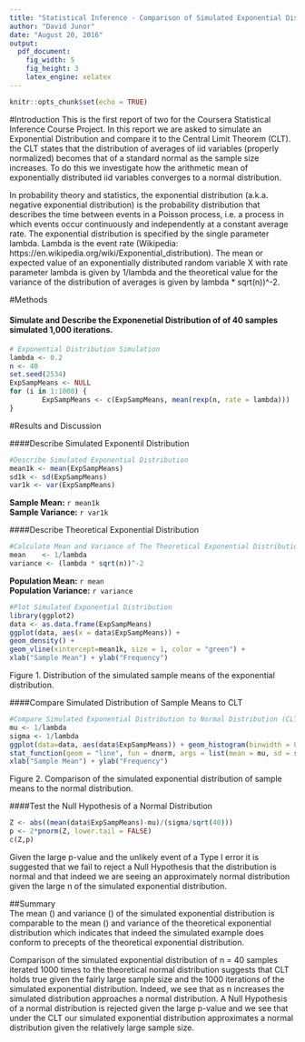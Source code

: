 ```yaml
---
title: "Statistical Inference - Comparison of Simulated Exponential Distribution to Central Limit Theorem"
author: "David Junor"
date: "August 20, 2016"
output: 
  pdf_document:
    fig_width: 5
    fig_height: 3
    latex_engine: xelatex
---
```


```r
knitr::opts_chunk$set(echo = TRUE)
```
#Introduction
This is the first report of two for the Coursera Statistical Inference Course Project.  In this report we are asked to simulate an Exponential Distribution and compare it to the Central Limit Theorem (CLT).  the CLT states that the distribution of averages of iid variables (properly normalized) becomes that of a standard normal as the sample size increases.  To do this we investigate how the arithmetic mean of exponentially distributed iid variables converges to a normal distribution.

In probability theory and statistics, the exponential distribution (a.k.a. negative exponential distribution) is the probability distribution that describes the time between events in a Poisson process, i.e. a process in which events occur continuously and independently at a constant average rate.  The exponential distribution is specified by the single parameter lambda. Lambda is the event rate (Wikipedia: https://en.wikipedia.org/wiki/Exponential_distribution).  The mean or expected value of an exponentially distributed random variable X with rate parameter lambda is given by 1/lambda and the theoretical value for the variance of the distribution of averages is given by lambda * sqrt(n))^-2.

#Methods

#### Simulate and Describe the Exponenetial Distribution of of 40 samples simulated 1,000 iterations.
```r
# Exponential Distribution Simulation
lambda <- 0.2
n <- 40
set.seed(2534)
ExpSampMeans <- NULL
for (i in 1:1000) {
        ExpSampMeans <- c(ExpSampMeans, mean(rexp(n, rate = lambda)))
}
```
#Results and Discussion

####Describe Simulated Exponentil Distribution    
```r
#Describe Simulated Exponential Distribution
mean1k <- mean(ExpSampMeans)   
sd1k <- sd(ExpSampMeans)  
var1k <- var(ExpSampMeans)  
```
**Sample Mean:** `r mean1k`  
**Sample Variance:** `r var1k`  


####Describe Theoretical Exponential Distribution
```r
#Calculate Mean and Variance of The Theoretical Exponential Distribution
mean    <- 1/lambda
variance <- (lambda * sqrt(n))^-2
```
**Population Mean:** `r mean`  
**Population Variance:** `r variance`

```r
#Plot Simulated Exponential Distribution
library(ggplot2)
data <- as.data.frame(ExpSampMeans)
ggplot(data, aes(x = data$ExpSampMeans)) + 
geom_density() +
geom_vline(xintercept=mean1k, size = 1, color = "green") +
xlab("Sample Mean") + ylab("Frequency")
```

Figure 1. Distribution of the simulated sample means of the exponential distribution.

####Compare Simulated Distribution of Sample Means to CLT
```r
#Compare Simulated Exponential Distribution to Normal Distribution (CLT)
mu <- 1/lambda
sigma <- 1/lambda
ggplot(data=data, aes(data$ExpSampMeans)) + geom_histogram(binwidth = 0.2, color = "black", fill = "grey", aes(y = ..density..)) +
stat_function(geom = "line", fun = dnorm, args = list(mean = mu, sd = sigma/sqrt(40)), size = 2, color = "red") +
xlab("Sample Mean") + ylab("Frequency")
```

Figure 2.  Comparison of the simulated exponential distribution of sample means to the normal distribution.

####Test the Null Hypothesis of a Normal Distribution
```r
Z <- abs((mean(data$ExpSampMeans)-mu)/(sigma/sqrt(40)))
p <- 2*pnorm(Z, lower.tail = FALSE)
c(Z,p)
```
Given the large p-value and the unlikely event of a Type I error it is suggested that we fail to reject a Null Hypothesis that the distribution is normal and that indeed we are seeing an approximately normal distribution given the large n of the simulated exponential distribution.

##Summary  
The mean () and variance () of the simulated exponential distribution is comparable to the mean () and variance of the theoretical exponential distribution which indicates that indeed the simulated example does conform to precepts of the theoretical exponential distribution.

Comparison of the simulated exponential distribution of n = 40 samples iterated 1000 times to the theoretical normal distribution suggests that CLT holds true given the fairly large sample size and the 1000 iterations of the simulated exponential distribution.  Indeed, we see that as n increases the simulated distribution approaches a normal distribution.  A Null Hypothesis of a normal distribution is rejected given the large p-value and we see that under the CLT our simulated exponential distribution approximates a normal distribution given the relatively large sample size.
